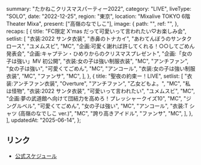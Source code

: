   summary: "たかねこクリスマスパーティー2022",
  category: "LIVE",
  liveType: "SOLO",
  date: "2022-12-25",
  region: "東京",
  location: "Mixalive TOKYO 6階 Theater Mixa",
  present: ["高嶺のなでしこ"],
  image: {
    path: "",
    ref: "",
  },
  recaps: [
    {
      title: "FC限定 X'mas だって可愛いって言われたい♡お楽しみ会",
      setlist: [
        "衣装:2022 サンタ衣装",
        "赤鼻のトナカイ",
        "あわてんぼうのサンタクロース",
        "ユメムスビ",
        "MC",
        "企画:可愛く謝れば許してくれる！○○してごめん 発表会",
        "企画:キャプテン・ひめりからのクリスマスプレゼント",
        "企画:「女の子は強い」MV 初公開",
        "衣装:女の子は強い制服衣装",
        "MC",
        "アンチファン",
        "女の子は強い",
        "可愛くてごめん",
        "MC",
        "アンコール",
        "衣装:女の子は強い制服衣装",
        "MC",
        "ファンサ",
        "MC",
      ],
    },
    {
      title: "聖夜の約束ー！LIVE",
      setlist: [
        "衣装:アンチファン衣装",
        "Overture",
        "アンチファン",
        "乙女どもよ。",
        "MC",
        "私は怪物",
        "衣装:2022 サンタ衣装",
        "可愛いって言われたい",
        "ユメムスビ",
        "MC",
        "企画:夢の武道館へ向けて団結力を高めろ！プレッシャークイズ10",
        "MC",
        "ジングルベル",
        "可愛くてごめん",
        "女の子は強い",
        "MC",
        "アンコール",
        "衣装:T シャツ (高嶺のなでしこ ver.)",
        "MC",
        "誇り高きアイドル",
        "ファンサ",
        "MC",
      ],
    },
  ],
  updatedAt: "2025-06-14",
};

## リンク

- [公式スケジュール](https://takanenonadeshiko.jp/?p=615)
